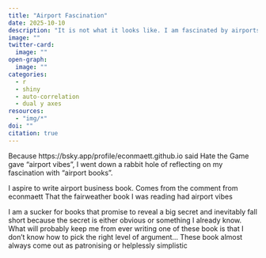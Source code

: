 ```yaml
---
title: "Airport Fascination"
date: 2025-10-10
description: "It is not what it looks like. I am fascinated by airports "
image: ""
twitter-card:
  image: ""
open-graph:
  image: ""
categories:
  - r
  - shiny
  - auto-correlation
  - dual y axes
resources:
  - "img/*"
doi: ""
citation: true
---
```



Because https://bsky.app/profile/econmaett.github.io said Hate the Game gave "airport vibes", I went down a rabbit hole of reflecting on my fascination with "airport books".


I aspire to write airport business book.
Comes from the comment from econmaett That the fairweather book I was reading had airport vibes

I am a sucker for books that promise to reveal a big secret and inevitably fall short because the secret is either obvious or something I already know.
What will probably keep me from ever writing one of these book is that I don't know how to pick the right level of argument... These book almost always come out as patronising or helplessly simplistic 